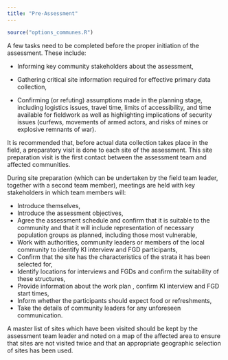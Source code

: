 ```yaml
---
title: "Pre-Assessment"
---
```


```r
source("options_communes.R")
```


<div class="important">
A few tasks need to be completed before the proper initiation of the assessment. These include: 

 * Informing key community stakeholders about the assessment, 
 
 * Gathering critical site information required for effective primary data collection, 
 
 * Confirming (or refuting) assumptions made in the planning stage, including logistics issues, travel time, limits of accessibility, and time available for fieldwork as well as highlighting implications of security issues (curfews, movements of armed actors, and risks of mines or  explosive remnants of war). 
 
</div>

It is recommended that, before actual data collection takes place in the field, a preparatory visit is done to each site of the assessment. This site preparation visit is the first contact between the assessment team and affected communities.

During site preparation (which can be undertaken by the field team leader, together with a second team member), meetings are held with key stakeholders in which team members will:

* Introduce themselves, 
* Introduce the assessment objectives,
* Agree the assessment schedule and confirm that it is suitable to the community and that it will include representation of necessary population groups as planned, including those most vulnerable,   
* Work with authorities, community leaders or members of the local community to identify KI interview and FGD participants,
* Confirm that the site has the characteristics of the strata it has been selected for,
* Identify locations for interviews and FGDs and confirm the suitability of these structures, 
* Provide information about the work plan , confirm KI interview and FGD start times,  
* Inform whether the participants should expect food or refreshments,
* Take the details of community leaders for any unforeseen communication. 

A master list of sites which have been visited should be kept by the assessment team leader and noted on a map of the affected area to ensure that sites are not visited twice and that an appropriate geographic selection of sites has been used.  

